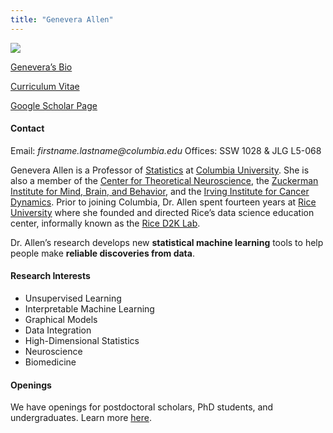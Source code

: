 ```yaml
---
title: "Genevera Allen"
---
```


::: {.grid}

::: {.g-col-5}


![](images/Genevera_Allen-headshot.jpeg)

[Genevera's Bio](bio.qmd)

[Curriculum Vitae](files/Genevera_Allen_CV_summer_2024.pdf)

[Google Scholar Page](https://scholar.google.com/citations?hl=en&user=gIUd12QAAAAJ&view_op=list_works&sortby=pubdate)


#### Contact 
Email: *firstname.lastname@columbia.edu*
Offices: SSW 1028 & JLG L5-068


:::

::: {.g-col-1}
:::

::: {.g-col-6}
 
Genevera Allen is a Professor of [Statistics](https://stat.columbia.edu/) at [Columbia University](https://www.columbia.edu/).  She is also a member of the [Center for Theoretical Neuroscience](https://ctn.zuckermaninstitute.columbia.edu/), the [Zuckerman Institute for Mind, Brain, and Behavior](https://zuckermaninstitute.columbia.edu/), and the [Irving Institute for Cancer Dynamics](https://cancerdynamics.columbia.edu/). Prior to joining Columbia, Dr. Allen spent fourteen years at [Rice University](https://www.rice.edu/) where she founded and directed Rice's data science education center, informally known as the [Rice D2K Lab](https://d2k.rice.edu/).  

Dr. Allen’s research develops new **statistical machine learning** tools to help people make **reliable discoveries from data**. 


#### Research Interests
- Unsupervised Learning
- Interpretable Machine Learning
- Graphical Models
- Data Integration
- High-Dimensional Statistics
- Neuroscience
- Biomedicine


#### Openings

We have openings for postdoctoral scholars, PhD students, and undergraduates.  Learn more [here]().  



:::

:::